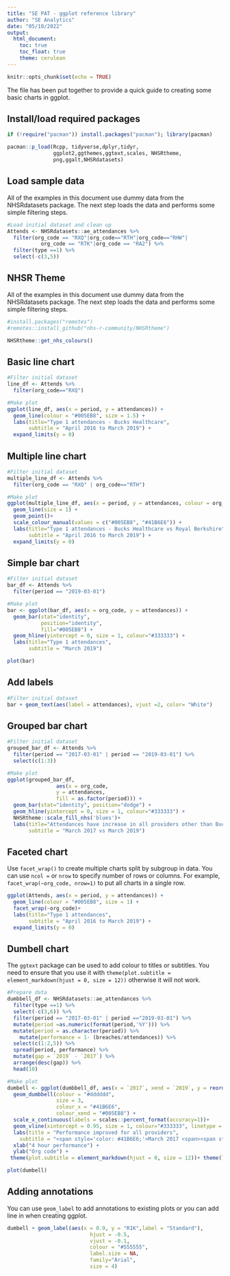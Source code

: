 ---
title: "SE PAT - ggplot reference library"
author: "SE Analytics"
date: "05/10/2022"
output:
  html_document:
    toc: true
    toc_float: true
    theme: cerulean
---

```{r setup, include=FALSE}
knitr::opts_chunk$set(echo = TRUE)
```

The file has been put together to provide a quick guide to creating some basic charts in ggplot. 

## Install/load required packages

```{r LoadData, warning = FALSE, message = FALSE}
if (!require("pacman")) install.packages("pacman"); library(pacman)

pacman::p_load(Rcpp, tidyverse,dplyr,tidyr,
               ggplot2,ggthemes,ggtext,scales, NHSRtheme,
               png,ggalt,NHSRdatasets)
```

## Load sample data

All of the examples in this document use dummy data from the NHSRdatasets package. The next step loads the data and performs some simple filtering steps.

```{r , warning = FALSE}
#Load initial dataset and clean up
Attends <- NHSRdatasets::ae_attendances %>%
  filter(org_code == "RXQ"|org_code=="RTH"|org_code=="RHW"|
           org_code == "RTK"|org_code == "RA2") %>%
  filter(type ==1) %>%
  select(-c(3,5))
```

## NHSR Theme

All of the examples in this document use dummy data from the NHSRdatasets package. The next step loads the data and performs some simple filtering steps.

```{r , warning = FALSE}
#install.packages("remotes")
#remotes::install_github("nhs-r-community/NHSRtheme")

NHSRtheme::get_nhs_colours()

```

## Basic line chart

```{r , warning = FALSE}
#Filter initial dataset
line_df <- Attends %>%
  filter(org_code=="RXQ")

#Make plot
ggplot(line_df, aes(x = period, y = attendances)) +
  geom_line(colour = "#005EB8", size = 1.5) +
  labs(title="Type 1 attendances - Bucks Healthcare",
       subtitle = "April 2016 to March 2019") +
  expand_limits(y = 0)
```

## Multiple line chart

```{r , warning = FALSE}
#Filter initial dataset
multiple_line_df <- Attends %>%
  filter(org_code == "RXQ" | org_code=="RTH") 

#Make plot
ggplot(multiple_line_df, aes(x = period, y = attendances, colour = org_code)) +
  geom_line(size = 1) +
  geom_point()+
  scale_colour_manual(values = c("#005EB8", "#41B6E6")) +
  labs(title="Type 1 attendances - Bucks Healthcare vs Royal Berkshire",
       subtitle = "April 2016 to March 2019") +
  expand_limits(y = 0)

```

## Simple bar chart

```{r , warning = FALSE}
#Filter initial dataset
bar_df <- Attends %>%
  filter(period == "2019-03-01")

#Make plot
bar <- ggplot(bar_df, aes(x = org_code, y = attendances)) +
  geom_bar(stat="identity", 
           position="identity", 
           fill="#005EB8") +
  geom_hline(yintercept = 0, size = 1, colour="#333333") +
  labs(title="Type 1 attendances",
       subtitle = "March 2019")

plot(bar)

```

## Add labels

```{r , warning = FALSE}
#Filter initial dataset
bar + geom_text(aes(label = attendances), vjust =2, color= "White")

```

## Grouped bar chart

```{r , warning = FALSE}
#Filter initial dataset
grouped_bar_df <- Attends %>%
  filter(period == "2017-03-01" | period == "2019-03-01") %>%
  select(c(1:3))

#Make plot
ggplot(grouped_bar_df, 
                aes(x = org_code, 
                y = attendances, 
                fill = as.factor(period))) +
  geom_bar(stat="identity", position="dodge") +
  geom_hline(yintercept = 0, size = 1, colour="#333333") +
  NHSRtheme::scale_fill_nhs('blues')+
  labs(title="Attendances have increase in all providers other than Bucks Healthcare",
       subtitle = "March 2017 vs March 2019")

```

## Faceted chart

Use `facet_wrap()` to create multiple charts split by subgroup in data. You can use `ncol =` or `nrow` to specify number of rows or columns. For example, `facet_wrap(~org_code, nrow=1)` to put all charts in a single row.

```{r , warning = FALSE}
ggplot(Attends, aes(x = period, y = attendances)) +
  geom_line(colour = "#005EB8", size = 1) +
  facet_wrap(~org_code)+
  labs(title="Type 1 attendances",
       subtitle = "April 2016 to March 2019") +
  expand_limits(y = 0)

```

## Dumbell chart

The `ggtext` package can be used to add colour to titles or subtitles. You need to ensure that you use it with `theme(plot.subtitle = element_markdown(hjust = 0, size = 12))` otherwise it will not work.

```{r, warning = FALSE}
#Prepare data
dumbbell_df <- NHSRdatasets::ae_attendances %>%
  filter(type ==1) %>%
  select(-c(3,6)) %>%
  filter(period == "2017-03-01" | period =="2019-03-01") %>%
  mutate(period =as.numeric(format(period,'%Y'))) %>%
  mutate(period = as.character(period)) %>%
    mutate(performance = 1- (breaches/attendances)) %>%
  select(c(1:2,5)) %>%
  spread(period, performance) %>%
  mutate(gap = `2019` - `2017`) %>%
  arrange(desc(gap)) %>%
  head(10)

#Make plot
dumbell <- ggplot(dumbbell_df, aes(x = `2017`, xend = `2019`, y = reorder(org_code, gap), group = org_code)) + 
  geom_dumbbell(colour = "#dddddd",
                size = 3,
                colour_x = "#41B6E6",
                colour_xend = "#005EB8") +
  scale_x_continuous(labels = scales::percent_format(accuracy=1))+
  geom_vline(xintercept = 0.95, size = 1, colour="#333333", linetype = "dashed") +
  labs(title = "Performance improved for all providers",
    subtitle = "<span style='color: #41B6E6;'>March 2017 <span><span style='color: black;'> vs <span><span style='color: #005EB8;'>March 2019<span>") +
  xlab("4 hour performance") +
  ylab("Org code") +
 theme(plot.subtitle = element_markdown(hjust = 0, size = 12))+ theme(legend.position = "none")

plot(dumbell)
```

## Adding annotations

You can use `geom_label` to add annotations to existing plots or you can add line in when creating ggplot.

```{r, warning = FALSE}

dumbell + geom_label(aes(x = 0.9, y = "R1K",label = "Standard"), 
                           hjust = -0.5, 
                           vjust = -0.1, 
                           colour = "#555555",
                           label.size = NA, 
                           family="Arial", 
                           size = 4)

```

